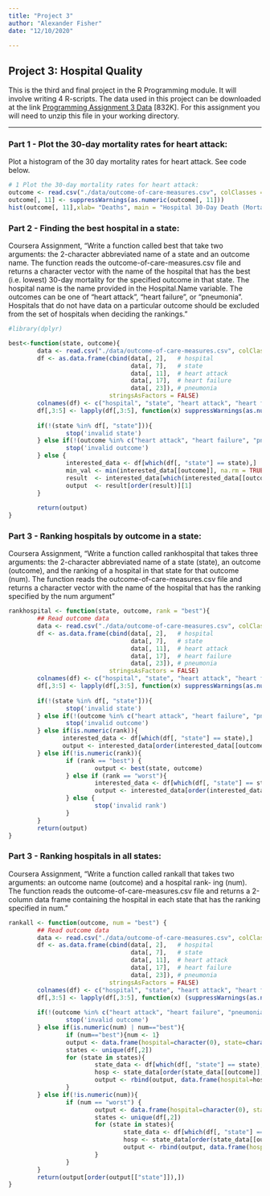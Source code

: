 ```yaml
---
title: "Project 3"
author: "Alexander Fisher"
date: "12/10/2020"
        
---
```


## Project 3: Hospital Quality

This is the third and final project in the R Programming module. It will involve writing 4 R-scripts. The data used in this project can be downloaded at the link [Programming Assignment 3  Data](https://d396qusza40orc.cloudfront.net/rprog%2Fdata%2FProgAssignment3-data.zip) [832K]. For this assignment you will need to unzip this file in your working directory.

<hr/>

### Part 1 - Plot the 30-day mortality rates for heart attack:

Plot a histogram of the 30 day mortality rates for heart attack. See code below. 

```r
# 1 Plot the 30-day mortality rates for heart attack:
outcome <- read.csv("./data/outcome-of-care-measures.csv", colClasses = "character")
outcome[, 11] <- suppressWarnings(as.numeric(outcome[, 11]))
hist(outcome[, 11],xlab= "Deaths", main = "Hospital 30-Day Death (Mortality) Rates from Heart Attack")
```

### Part 2 - Finding the best hospital in a state:

Coursera Assignment, "Write a function called best that take two arguments: the 2-character abbreviated name of a state and an outcome name. The function reads the outcome-of-care-measures.csv file and returns a character vector with the name of the hospital that has the best (i.e. lowest) 30-day mortality for the specified outcome in that state. The hospital name is the name provided in the Hospital.Name variable. The outcomes can be one of “heart attack”, “heart failure”, or “pneumonia”. Hospitals that do not have data on a particular outcome should be excluded from the set of hospitals when deciding the rankings."

```r
#library(dplyr)

best<-function(state, outcome){
        data <- read.csv("./data/outcome-of-care-measures.csv", colClasses = "character",header=TRUE)
        df <- as.data.frame(cbind(data[, 2],   # hospital
                                  data[, 7],   # state
                                  data[, 11],  # heart attack
                                  data[, 17],  # heart failure
                                  data[, 23]), # pneumonia
                            stringsAsFactors = FALSE)
        colnames(df) <- c("hospital", "state", "heart attack", "heart failure", "pneumonia")
        df[,3:5] <- lapply(df[,3:5], function(x) suppressWarnings(as.numeric(x)))
        
        if(!(state %in% df[, "state"])){
                stop('invalid state')
        } else if(!(outcome %in% c("heart attack", "heart failure", "pneumonia"))){
                stop('invalid outcome')
        } else {
                interested_data <- df[which(df[, "state"] == state),]
                min_val <- min(interested_data[[outcome]], na.rm = TRUE)
                result  <- interested_data[which(interested_data[[outcome]] == min_val),][,'hospital']
                output  <- result[order(result)][1]
        }
        
        return(output)
}
```

### Part 3 - Ranking hospitals by outcome in a state:

Coursera Assignment, "Write a function called rankhospital that takes three arguments: the 2-character abbreviated name of a state (state), an outcome (outcome), and the ranking of a hospital in that state for that outcome (num). The function reads the outcome-of-care-measures.csv file and returns a character vector with the name of the hospital that has the ranking specified by the num argument"

```r
rankhospital <- function(state, outcome, rank = "best"){
        ## Read outcome data
        data <- read.csv("./data/outcome-of-care-measures.csv", colClasses = "character",header=TRUE)
        df <- as.data.frame(cbind(data[, 2],   # hospital
                                  data[, 7],   # state
                                  data[, 11],  # heart attack
                                  data[, 17],  # heart failure
                                  data[, 23]), # pneumonia
                            stringsAsFactors = FALSE)
        colnames(df) <- c("hospital", "state", "heart attack", "heart failure", "pneumonia")
        df[,3:5] <- lapply(df[,3:5], function(x) suppressWarnings(as.numeric(x)))
        
        if(!(state %in% df[, "state"])){
                stop('invalid state')
        } else if(!(outcome %in% c("heart attack", "heart failure", "pneumonia"))){
                stop('invalid outcome')
        } else if(is.numeric(rank)){
               interested_data <- df[which(df[, "state"] == state),]
               output <- interested_data[order(interested_data[[outcome]],interested_data[["hospital"]]),][,"hospital"][rank]
        } else if(!is.numeric(rank)){
                if (rank == "best") {
                        output <- best(state, outcome)
                } else if (rank == "worst"){
                        interested_data <- df[which(df[, "state"] == state),]
                        output <- interested_data[order(interested_data[[outcome]],interested_data[["hospital"]], decreasing = TRUE),][,"hospital"][1]
                } else {
                        stop('invalid rank')
                }
        }
        return(output)
}
```

### Part 3 - Ranking hospitals in all states:

Coursera Assignment, "Write a function called rankall that takes two arguments: an outcome name (outcome) and a hospital rank- ing (num). The function reads the outcome-of-care-measures.csv file and returns a 2-column data frame containing the hospital in each state that has the ranking specified in num."

```r
rankall <- function(outcome, num = "best") {
        ## Read outcome data
        data <- read.csv("./data/outcome-of-care-measures.csv", colClasses = "character",header=TRUE)
        df <- as.data.frame(cbind(data[, 2],   # hospital
                                  data[, 7],   # state
                                  data[, 11],  # heart attack
                                  data[, 17],  # heart failure
                                  data[, 23]), # pneumonia
                            stringsAsFactors = FALSE)
        colnames(df) <- c("hospital", "state", "heart attack", "heart failure", "pneumonia")
        df[,3:5] <- lapply(df[,3:5], function(x) (suppressWarnings(as.numeric(x))))
        
        if(!(outcome %in% c("heart attack", "heart failure", "pneumonia"))){
                stop('invalid outcome')
        } else if(is.numeric(num) | num=="best"){
                if (num=="best"){num <- 1}
                output <- data.frame(hospital=character(0), state=character(0))
                states <- unique(df[,2])
                for (state in states){
                        state_data <- df[which(df[, "state"] == state),]
                        hosp <- state_data[order(state_data[[outcome]],state_data[["hospital"]]),][,"hospital"][num]
                        output <- rbind(output, data.frame(hospital=hosp, state=state))
                }
        } else if(!is.numeric(num)){
                if (num == "worst") {
                        output <- data.frame(hospital=character(0), state=character(0))
                        states <- unique(df[,2])
                        for (state in states){
                                state_data <- df[which(df[, "state"] == state),]
                                hosp <- state_data[order(state_data[[outcome]],state_data[["hospital"]],decreasing = TRUE),][,"hospital"][1]
                                output <- rbind(output, data.frame(hospital=hosp, state=state))
                        }
                }
        }
        return(output[order(output[["state"]]),])
}
```
